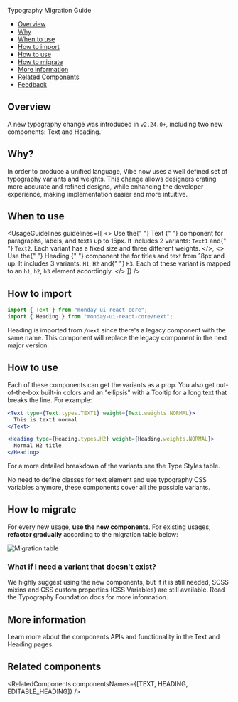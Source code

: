 
<Meta title="Text/Typography Migration Guide" />

<ComponentName withFoundationBackground>Typography Migration Guide</ComponentName>

- [Overview](#overview)
- [Why](#why)
- [When to use](#when-to-use)
- [How to import](#how-to-import)
- [How to use](#how-to-use)
- [How to migrate](#how-to-migrate)
- [More information](#more-information)
- [Related Components](#related-components)
- [Feedback](#feedback)

## Overview

A new typography change was introduced in `v2.24.0+`, including two new components: <Link href="/?path=/docs/text-text--overview" withoutSpacing> Text </Link> and <Link href="/?path=/docs/text-heading--overview" withoutSpacing>
Heading</Link>.

## Why?

In order to produce a unified language, Vibe now uses a well defined set of typography variants and weights.
This change allows designers crating more accurate and refined designs, while enhancing the developer experience, making implementation easier and more intuitive.

## When to use

<UsageGuidelines
  guidelines={[
    <>
      Use the{" "}
      <Link href="/?path=/docs/text-text--overview" withoutSpacing>
        Text
      </Link>{" "}
      component for paragraphs, labels, and texts up to 16px. It includes 2 variants: <code>Text1</code> and{" "}
      <code>Text2</code>. Each variant has a fixed size and three different weights.
    </>,
    <>
      Use the{" "}
      <Link href="/?path=/docs/text-heading--overview" withoutSpacing>
        Heading
      </Link>{" "}
      component the for titles and text from 18px and up. It includes 3 variants: <code>H1</code>, <code>H2</code> and{" "}
      <code>H3</code>. Each of these variant is mapped to an <code>h1</code>, <code>h2</code>, <code>h3</code> element
      accordingly.
    </>
  ]}
/>

## How to import

```js
import { Text } from "monday-ui-react-core";
import { Heading } from "monday-ui-react-core/next";
```

<Tip emoji="⚠️" title="Notice">
  Heading is imported from <code>/next</code> since there's a legacy component with the same name. This component will
  replace the legacy component in the next major version.
</Tip>

## How to use

Each of these components can get the variants as a prop. You also get out-of-the-box built-in colors and an "ellipsis" with a Tooltip for a long text that breaks the line. For example:

```jsx
<Text type={Text.types.TEXT1} weight={Text.weights.NORMAL}>
  This is text1 normal
</Text>
```

```jsx
<Heading type={Heading.types.H2} weight={Heading.weights.NORMAL}>
  Normal H2 title
</Heading>
```

For a more detailed breakdown of the variants see the <Link href="/?path=/docs/foundations-typography--page#type-styles" withoutSpacing>Type Styles table</Link>.

<Tip title="Notice">
  No need to define classes for text element and use typography CSS variables anymore, these components cover all the
  possible variants.
</Tip>

## How to migrate

For every new usage, <strong>use the new components</strong>. For existing usages, <strong>refactor gradually</strong> according to the migration table below:

<img src={migrationTable} alt="Migration table" />

### What if I need a variant that doesn't exist?

We highly suggest using the new components, but if it is still needed, SCSS mixins and CSS custom properties (CSS Variables) are still available. Read the <Link href="/?path=/docs/foundations-typography--page" withoutSpacing>Typography Foundation</Link> docs for more information.

## More information

Learn more about the components APIs and functionality in the <Link href="/?path=/docs/text-text--overview" withoutSpacing> Text </Link> and <Link href="/?path=/docs/text-heading--overview" withoutSpacing>
Heading</Link> pages.

## Related components

<RelatedComponents componentsNames={[TEXT, HEADING, EDITABLE_HEADING]} />
